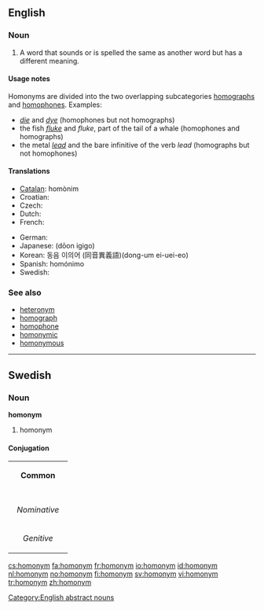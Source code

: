 {{wikipedia}}
==English==
{{nyms}}

===Noun===
{{en-noun}}

# A word that sounds or is spelled the same as another word but has a different meaning.

====Usage notes====
Homonyms are divided into the two overlapping subcategories [[homograph]]s and [[homophone]]s. Examples:
* ''[[die]]'' and ''[[dye]]'' (homophones but not homographs)
* the fish ''[[fluke]]'' and ''fluke'', part of the tail of a whale (homophones and homographs)
* the metal ''[[lead]]'' and the bare infinitive of the verb ''lead'' (homographs but not homophones)

====Translations====
{{trans-top|word with the same sound or spelling but different meaning}}
* [[Catalan]]: homònim {{m|n}}
* Croatian: {{t-|hr|homonim|m}}
* Czech: {{t+|cs|homonymum|n}}
* Dutch: {{t+|nl|homoniem|n}}
* French: {{t+|fr|homonyme|m|n}}
{{trans-mid}}
* German: {{t-|de|Homonym|n}}
* Japanese: {{JAchar|[[同音異義語]]}} (dōon igigo)
* Korean: 동음 이의어 (同音異義語)(dong-um ei-uei-eo)
* Spanish: homónimo {{m|n}}
* Swedish: {{t+|sv|homonym|c}}
{{trans-bottom}}

===See also===
* [[heteronym]]
* [[homograph]]
* [[homophone]]
* [[homonymic]]
* [[homonymous]]

[[Category:English abstract nouns]]

----

==Swedish==

===Noun===
'''homonym'''

# homonym

====Conjugation====
{| border=1 cellspacing=0
| bgcolor=#FFFFF0 colspan=5 align=center | '''Common'''
|-
|- bgcolor=#FFFFF0 align=center
! rowspan=2 |
| colspan=2 width=105 | ''Singular''
| colspan=2 | ''Plural''
|- bgcolor=#FFFFF0 align=center
| width=105 | ''Indefinite''
| width=105 | ''Definite''
| width=105 | ''Indefinite''
|  width=105 | ''Definite''
|- align=center
| width=105 bgcolor=#FFFFF0 | ''Nominative''
| [[homonym]]
| [[homonymer]]
| [[homonymen]]
| [[homonymerna]]
|- align=center
| width=105 bgcolor=#FFFFF0 | ''Genitive''
| [[homonyms]]
| [[homonymers]]
| [[homonymens]]
| [[homonymernas]]
|}

[[cs:homonym]]
[[fa:homonym]]
[[fr:homonym]]
[[io:homonym]]
[[id:homonym]]
[[nl:homonym]]
[[no:homonym]]
[[fi:homonym]]
[[sv:homonym]]
[[vi:homonym]]
[[tr:homonym]]
[[zh:homonym]]